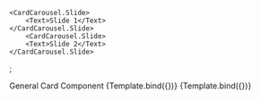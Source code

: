 

<Meta
    title="Container/CardCarousel"
    component={CardCarousel}
/>

    <CardCarousel.Slide>
        <Text>Slide 1</Text>
    </CardCarousel.Slide>
        <CardCarousel.Slide>
        <Text>Slide 2</Text>
    </CardCarousel.Slide>
</CardCarousel>;

<Canvas columns={1} withSource="open" withToolbar >
    <Title>Card Carousel</Title>
    <Subtitle>General Card Component</Subtitle>
    <Story
        name="Card Carousel"
        args={{
            type: "transparent",
            rounded: false,
        }}
    >
        {Template.bind({})}
    </Story>
    <Story
        name="Card Carousel w/ Navbar"
        args={{
            type:"box",
            rounded: true,
        }}
    >
        {Template.bind({})}
    </Story>
</Canvas>